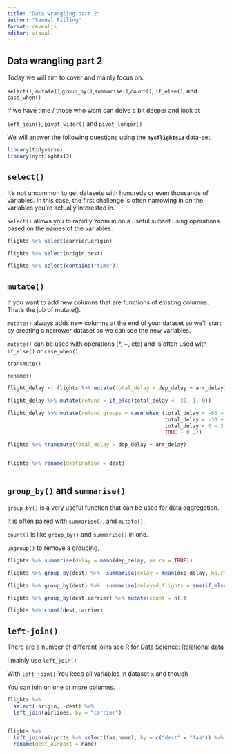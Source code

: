 ```yaml
---
title: "Data wrangling part 2"
author: "Samuel Pilling"
format: revealjs
editor: visual
---
```


## Data wrangling part 2

Today we will aim to cover and mainly focus on:

`select()`, `mutate()`,`group_by()`,`summarise()`,`count()`,
`if_else()`, and `case_when()`


If we have time / those who want can delve a bit deeper and look at

`left_join()`, `pivot_wider()` and `pivot_longer()`


We will answer the following questions using the **`nycflights13`**
data-set.

```r

library(tidyverse)
library(nycflights13)

```

## `select()`

It's not uncommon to get datasets with hundreds or even thousands of
variables. In this case, the first challenge is often narrowing in on
the variables you're actually interested in.


`select()` allows you to rapidly zoom in on a useful subset using
operations based on the names of the variables.

```r

flights %>% select(carrier,origin)

flights %>% select(origin,dest)

flights %>% select(contains("time"))


```

## `mutate()`

If you want to add new columns that are functions of existing columns.
That's the job of mutate().

`mutate()` always adds new columns at the end of your dataset so we'll
start by creating a narrower dataset so we can see the new variables.

`mutate()` can be used with operations (*, +, etc) and is often used with `if_else()` or `case_when()`

`transmute()`

`rename()`

```r

flight_delay <- flights %>% mutate(total_delay = dep_delay + arr_delay)

flight_delay %>% mutate(refund = if_else(total_delay < -30, 1, 0))

flight_delay %>% mutate(refund_groups = case_when (total_delay < -60 ~ 1,
                                                   total_delay < -30 ~ 2,
                                                   total_delay < 0 ~ 3,
                                                   TRUE ~ 0 ,))

flights %>% transmute(total_delay = dep_delay + arr_delay)


flights %>% rename(destination = dest)



```

##  `group_by()` and `summarise()`

`group_by()` is a very useful function that can be used for data aggregation.

It is often paired with `summarise()`,  and `mutate()`.

`count()` is like `group_by()` and `summarise()` in one.

`ungroup()` to remove a grouping.


```r

flights %>% summarise(delay = mean(dep_delay, na.rm = TRUE))

flights %>% group_by(dest) %>%  summarise(delay = mean(dep_delay, na.rm = TRUE))

flights %>% group_by(dest) %>%  summarise(delayed_flights = sum(if_else(dep_delay < 0,1,0), na.rm = T))

flights %>% group_by(dest,carrier) %>% mutate(count = n())

flights %>% count(dest,carrier)


```


## `left-join()`

There are a number of different joins see [R for Data Science: Relational data](https://r4ds.had.co.nz/relational-data.html?q=join#relational-data)

I mainly use `left_join()`

With `left_join()` You keep all variables in dataset `x` and though  

You can join on one or more columns.

``` r

flights %>%
  select(-origin, -dest) %>% 
  left_join(airlines, by = "carrier")


flights %>%
  left_join(airports %>% select(faa,name), by = c("dest" = "faa")) %>%
  rename(dest_airport = name)


```


